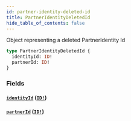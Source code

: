 ```yaml
---
id: partner-identity-deleted-id
title: PartnerIdentityDeletedId
hide_table_of_contents: false
---
```



Object representing a deleted PartnerIdentity Id

```graphql
type PartnerIdentityDeletedId {
  identityId: ID!
  partnerId: ID!
}
```


### Fields

#### [`identityId`](#) ([`ID!`](/developers/shared-apis/adminidentity-api/graphql/reference/scalars/id))




#### [`partnerId`](#) ([`ID!`](/developers/shared-apis/adminidentity-api/graphql/reference/scalars/id))






